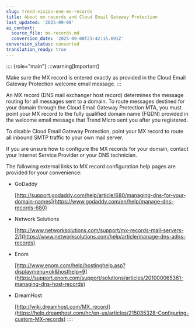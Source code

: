 ```yaml
---
slug: trend-vision-one-mx-records
title: About mx records and Cloud Email Gateway Protection
last_updated: '2025-09-08'
ai_context:
  source_file: mx-records.md
  conversion_date: '2025-09-08T23:42:15.691Z'
conversion_status: converted
translation_ready: true
---
```


:::: {role="main"}
:::warning[Important]

Make sure the MX record is entered exactly as provided in the Cloud Email Gateway Protection welcome email message.
:::

An MX record (DNS mail exchanger host record) determines the message routing for all messages sent to a domain. To route messages destined for your domain through the Cloud Email Gateway Protection MTA, you must point your MX record to the fully qualified domain name (FQDN) provided in the welcome email message that Trend Micro sent you after you registered.

To disable Cloud Email Gateway Protection, point your MX record to route all inbound SMTP traffic to your own mail server.

If you are unsure how to configure the MX records for your domain, contact your Internet Service Provider or your DNS technician.

The following external links to MX record configuration help pages are provided for your convenience:

- GoDaddy

  [http://support.godaddy.com/help/article/680/managing-dns-for-your-domain-names](https://www.godaddy.com/en/help/manage-dns-records-680)

- Network Solutions

  [http://www.networksolutions.com/support/mx-records-mail-servers-2/](https://www.networksolutions.com/help/article/manage-dns-adns-records)

- Enom

  [http://www.enom.com/help/hostinghelp.asp?displaymenu=ok&hosthelp=9](https://support.enom.com/support/solutions/articles/201000065361-managing-dns-host-records)

- DreamHost

  [http://wiki.dreamhost.com/MX_record](https://help.dreamhost.com/hc/en-us/articles/215035328-Configuring-custom-MX-records)
::::
